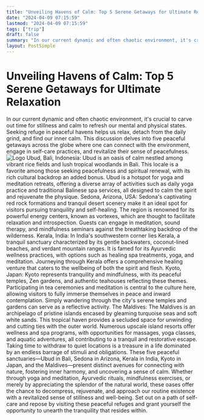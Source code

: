 ```yaml
---
title: "Unveiling Havens of Calm: Top 5 Serene Getaways for Ultimate Relaxation"
date: "2024-04-09 07:15:59"
lastmod: "2024-04-09 07:15:59"
tags: ["trip"]
draft: false
summary: "In our current dynamic and often chaotic environment, it's crucial to carve out time for stillness and calm to refresh our mental and physical states. Seeking refuge in peaceful havens helps us relax, detach from the daily grind, and find our inner calm. This discussion delves into five peaceful getaways across the globe where one can connect with the environment, engage in self-care practices, and revitalize their sense of peacefulness."
layout: PostSimple
---
```

# Unveiling Havens of Calm: Top 5 Serene Getaways for Ultimate Relaxation
In our current dynamic and often chaotic environment, it's crucial to carve out time for stillness and calm to refresh our mental and physical states. Seeking refuge in peaceful havens helps us relax, detach from the daily grind, and find our inner calm. This discussion delves into five peaceful getaways across the globe where one can connect with the environment, engage in self-care practices, and revitalize their sense of peacefulness.
<img alt="Logo" class="lazyImg" data-src="https://cdn.seniorsselection.com/src_image/ba05741b0fcc878ed4ad3085e7c2b45a.webp" src="/statics/image/loading.webp"/>
Ubud, Bali, Indonesia:
Ubud is an oasis of calm nestled among vibrant rice fields and lush tropical woodlands in Bali. This locale is a favorite among those seeking peacefulness and spiritual renewal, with its rich cultural backdrop an added bonus. Ubud is a hotspot for yoga and meditation retreats, offering a diverse array of activities such as daily yoga practice and traditional Balinese spa services, all designed to calm the spirit and rejuvenate the physique.
Sedona, Arizona, USA:
Sedona's captivating red rock formations and tranquil desert scenery make it an ideal spot for visitors pursuing tranquility and self-healing. The region is renowned for its powerful energy centers, known as vortexes, which are thought to facilitate relaxation and introspection. Guests can engage in meditation, sound therapy, and mindfulness seminars against the breathtaking backdrop of the wilderness.
Kerala, India:
In India's southwestern corner lies Kerala, a tranquil sanctuary characterized by its gentle backwaters, coconut-lined beaches, and verdant mountain ranges. It is famed for its Ayurvedic wellness practices, with options such as healing spa treatments, yoga, and meditation. Journeying through Kerala offers a comprehensive healing venture that caters to the wellbeing of both the spirit and flesh.
Kyoto, Japan:
Kyoto represents tranquility and mindfulness, with its peaceful temples, Zen gardens, and authentic teahouses reflecting these themes. Participating in tea ceremonies and meditation is central to the culture here, allowing visitors to fully immerse themselves in peace and inward contemplation. Simply wandering through the city's serene temples and gardens can serve as a reflective activity.
The Maldives:
The Maldives is an archipelago of pristine islands encased by gleaming turquoise seas and soft white sands. This tropical haven provides a secluded space for unwinding and cutting ties with the outer world. Numerous upscale island resorts offer wellness and spa programs, with opportunities for massages, yoga classes, and aquatic adventures, all contributing to a tranquil and restorative escape.
Taking time to withdraw to quiet locations is a treasure in a life dominated by an endless barrage of stimuli and obligations. These five peaceful sanctuaries—Ubud in Bali, Sedona in Arizona, Kerala in India, Kyoto in Japan, and the Maldives—present distinct avenues for connecting with nature, fostering inner harmony, and uncovering a sense of calm. Whether through yoga and meditation, Ayurvedic rituals, mindfulness exercises, or merely by appreciating the splendor of the natural world, these oases offer the chance to decompress, rejuvenate, and approach our routine existence with a revitalized sense of stillness and well-being. Set out on a path of self-care and repose by visiting these peaceful refuges and grant yourself the opportunity to unearth the tranquility that resides within.
        
